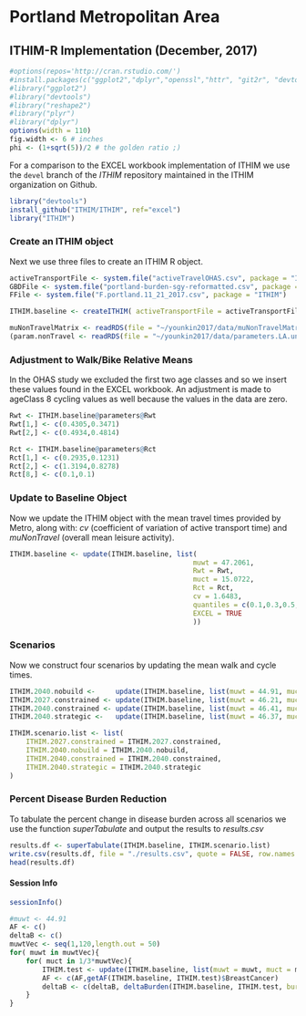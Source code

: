 # Portland Metropolitan Area
## ITHIM-R Implementation (December, 2017)
```r
#options(repos='http://cran.rstudio.com/')
#install.packages(c("ggplot2","dplyr","openssl","httr", "git2r", "devtools", "roxygen2"))
#library("ggplot2")
#library("devtools")
#library("reshape2")
#library("plyr")
#library("dplyr")
options(width = 110)
fig.width <- 6 # inches
phi <- (1+sqrt(5))/2 # the golden ratio ;)
```
For a comparison to the EXCEL workbook implementation of ITHIM we use
the `devel` branch of the _ITHIM_ repository maintained in the ITHIM
organization on Github.

```r
library("devtools")
install_github("ITHIM/ITHIM", ref="excel")
library("ITHIM")
```

### Create an ITHIM object

Next we use three files to create an ITHIM R object.

```r
activeTransportFile <- system.file("activeTravelOHAS.csv", package = "ITHIM")
GBDFile <- system.file("portland-burden-sgy-reformatted.csv", package = "ITHIM")
FFile <- system.file("F.portland.11_21_2017.csv", package = "ITHIM")

ITHIM.baseline <- createITHIM( activeTransportFile = activeTransportFile, GBDFile = GBDFile, FFile = FFile)
```


```r
muNonTravelMatrix <- readRDS(file = "~/younkin2017/data/muNonTravelMatrix.portland.rds")
(param.nonTravel <- readRDS(file = "~/younkin2017/data/parameters.LA.untransformed.ungrouped.rds"))
```

### Adjustment to Walk/Bike Relative Means

In the OHAS study we excluded the first two age classes and so we insert
these values found in the EXCEL workbook.  An adjustment is made to
ageClass 8 cycling values as well because the values in the data are
zero.

```r
Rwt <- ITHIM.baseline@parameters@Rwt
Rwt[1,] <- c(0.4305,0.3471)
Rwt[2,] <- c(0.4934,0.4814)

Rct <- ITHIM.baseline@parameters@Rct
Rct[1,] <- c(0.2935,0.1231)
Rct[2,] <- c(1.3194,0.8278)
Rct[8,] <- c(0.1,0.1)
```

### Update to Baseline Object
Now we update the ITHIM object with the mean travel times provided by
Metro, along with: _cv_ (coefficient of variation of active transport
time) and _muNonTravel_ (overall mean leisure activity).

```r
ITHIM.baseline <- update(ITHIM.baseline, list(
                                             muwt = 47.2061,
                                             Rwt = Rwt,
                                             muct = 15.0722,
                                             Rct = Rct,
                                             cv = 1.6483,
                                             quantiles = c(0.1,0.3,0.5,0.7,0.9),
                                             EXCEL = TRUE
                                             ))
```


### Scenarios
Now we construct four scenarios by updating the mean walk and cycle
times.

```r
ITHIM.2040.nobuild <-     update(ITHIM.baseline, list(muwt = 44.91, muct = 17.82, cv = 1.6475))
ITHIM.2027.constrained <- update(ITHIM.baseline, list(muwt = 46.21, muct = 17.04, cv = 1.6467))
ITHIM.2040.constrained <- update(ITHIM.baseline, list(muwt = 46.41, muct = 18.85, cv = 1.6437))
ITHIM.2040.strategic <-   update(ITHIM.baseline, list(muwt = 46.37, muct = 18.57, cv = 1.6442))

ITHIM.scenario.list <- list(
    ITHIM.2027.constrained = ITHIM.2027.constrained,
    ITHIM.2040.nobuild = ITHIM.2040.nobuild,
    ITHIM.2040.constrained = ITHIM.2040.constrained,
    ITHIM.2040.strategic = ITHIM.2040.strategic
)
```
### Percent Disease Burden Reduction

To tabulate the percent change in disease burden across all scenarios
we use the function _superTabulate_ and output the results to _results.csv_

```r
results.df <- superTabulate(ITHIM.baseline, ITHIM.scenario.list)
write.csv(results.df, file = "./results.csv", quote = FALSE, row.names = FALSE)
head(results.df)
```

#### Session Info
```r
sessionInfo()
```

```r
#muwt <- 44.91
AF <- c()
deltaB <- c()
muwtVec <- seq(1,120,length.out = 50)
for( muwt in muwtVec){
    for( muct in 1/3*muwtVec){
        ITHIM.test <- update(ITHIM.baseline, list(muwt = muwt, muct = muct, cv = 1.6475, EXCEL = TRUE))
        AF <- c(AF,getAF(ITHIM.baseline, ITHIM.test)$BreastCancer)
        deltaB <- c(deltaB, deltaBurden(ITHIM.baseline, ITHIM.test, bur = "daly", dis = "all"))
    }
}
```
